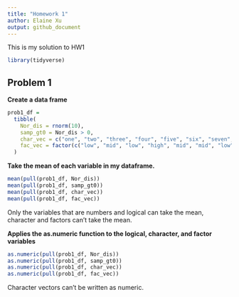 ```yaml
---
title: "Homework 1"
author: Elaine Xu
output: github_document
---
```


This is my solution to HW1

```r
library(tidyverse)
```


## Problem 1

__Create a data frame__

```r
prob1_df = 
  tibble(
    Nor_dis = rnorm(10),
    samp_gt0 = Nor_dis > 0,
    char_vec = c("one", "two", "three", "four", "five", "six", "seven", "eight", "nine", "ten"),
    fac_vec = factor(c("low", "mid", "low", "high", "mid", "mid", "low", "high", "low", "high"))
  )
```

__Take the mean of each variable in my dataframe.__

```r
mean(pull(prob1_df, Nor_dis))
mean(pull(prob1_df, samp_gt0))
mean(pull(prob1_df, char_vec))
mean(pull(prob1_df, fac_vec))
```

Only the variables that are numbers and logical can take the mean, character and factors can't take the mean.

__Applies the as.numeric function to the logical, character, and factor variables__

```r
as.numeric(pull(prob1_df, Nor_dis))
as.numeric(pull(prob1_df, samp_gt0))
as.numeric(pull(prob1_df, char_vec))
as.numeric(pull(prob1_df, fac_vec))
```
Character vectors can't be written as numeric.
